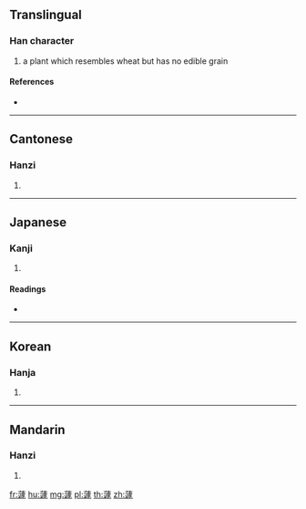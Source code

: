 {{character info/new}}
==Translingual==

===Han character===
{{Han char|rn=140|rad=艸|as=17|sn=23|four=44303|canj=TYYO}}

# a plant which resembles wheat but has no edible grain

====References====
* {{Han ref|kx=1069.400|dkj=32509|dj=1536.160|hdz=53325.060|uh=8627|ud=34343|bh=F5F8|bd=62968}}

----

==Cantonese==

===Hanzi===
{{yue-hanzi|jyut=|y=keui4}}

# {{defn|lang=yue|sort=艸17}}

----

==Japanese==

===Kanji===
{{ja-kanji|grade=|rs=艸17}}

# {{defn|lang=ja|sort=艸17}}

====Readings====
* {{ja-readings|on=[[く]] (ku), [[ぐ]] (gu), [[きょ]] (kyo)|kun=|nanori=}}

----

==Korean==

===Hanja===
{{ko-hanja|hangeul=거|eumhun=|rv=geo|mr=kŏ|y=ke}}

# {{defn|lang=ko|sort=艸17}}

----

==Mandarin==

===Hanzi===
{{cmn-hanzi|pin=[[qú]] ([[qu2]])|wg=ch'ü<sup>2</sup>}}

# {{defn|lang=cmn|sort=艸17}}

[[fr:蘧]]
[[hu:蘧]]
[[mg:蘧]]
[[pl:蘧]]
[[th:蘧]]
[[zh:蘧]]